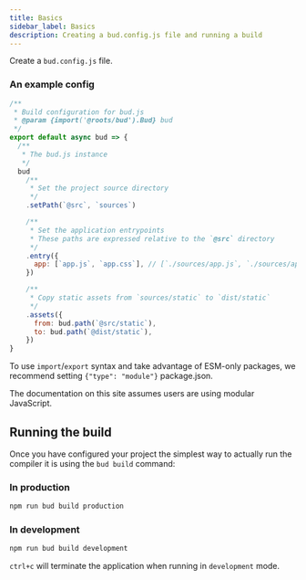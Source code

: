 ```yaml
---
title: Basics
sidebar_label: Basics
description: Creating a bud.config.js file and running a build
---
```


Create a `bud.config.js` file.

### An example config

```js title=bud.config.js
/**
 * Build configuration for bud.js
 * @param {import('@roots/bud').Bud} bud
 */
export default async bud => {
  /**
   * The bud.js instance
   */
  bud
    /**
     * Set the project source directory
     */
    .setPath(`@src`, `sources`)

    /**
     * Set the application entrypoints
     * These paths are expressed relative to the `@src` directory
     */
    .entry({
      app: [`app.js`, `app.css`], // [`./sources/app.js`, `./sources/app.css`]
    })

    /**
     * Copy static assets from `sources/static` to `dist/static`
     */
    .assets({
      from: bud.path(`@src/static`),
      to: bud.path(`@dist/static`),
    })
}
```

To use `import`/`export` syntax and take advantage of ESM-only packages, we recommend setting `{"type": "module"}` package.json.

The documentation on this site assumes users are using modular JavaScript.

## Running the build

Once you have configured your project the simplest way to actually run the compiler it is using the `bud build` command:

### In production

```bash npm2yarn
npm run bud build production
```

### In development

```bash npm2yarn
npm run bud build development
```

`ctrl+c` will terminate the application when running in `development` mode.
